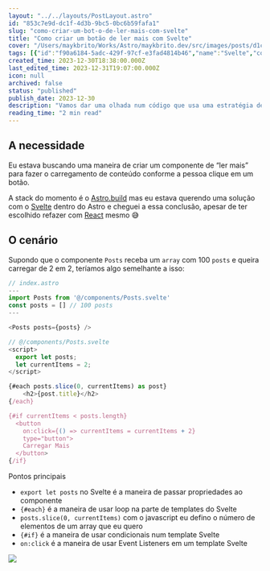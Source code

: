 ```yaml
---
layout: "../../layouts/PostLayout.astro"
id: "853c7e9d-dc1f-4d3b-9bc5-0bc6b59fafa1"
slug: "como-criar-um-bot-o-de-ler-mais-com-svelte"
title: "Como criar um botão de ler mais com Svelte"
cover: "/Users/maykbrito/Works/Astro/maykbrito.dev/src/images/posts/d1c88f049a7345840ba733777f67ee2831e83e3c12c45d3776cf61018a70985d-cover.png"
tags: [{"id":"f90a6184-5adc-429f-97cf-e3fad4814b46","name":"Svelte","color":"default"},{"id":"364264e4-6017-49f0-8e76-19845f2d3eae","name":"Astro","color":"blue"}]
created_time: 2023-12-30T18:38:00.000Z
last_edited_time: 2023-12-31T19:07:00.000Z
icon: null
archived: false
status: "published"
publish_date: 2023-12-30
description: "Vamos dar uma olhada num código que usa uma estratégia de carregar mais items com Svelte"
reading_time: "2 min read"
---
```



## A necessidade


Eu estava buscando uma maneira de criar um componente de “ler mais” para fazer o carregamento de conteúdo conforme a pessoa clique em um botão.


A stack do momento é o [Astro.build](http://astro.build/) mas eu estava querendo uma solução com o [Svelte](http://svelte.dev/) dentro do Astro e cheguei a essa conclusão, apesar de ter escolhido refazer com [React](http://react.dev/) mesmo 😅



## O cenário


Supondo que o componente `Posts` receba um `array` com 100 `posts` e queira carregar de 2 em 2, teríamos algo semelhante a isso:


```javascript
// index.astro
---
import Posts from '@/components/Posts.svelte'
const posts = [] // 100 posts 
---

<Posts posts={posts} />
```


```javascript
// @/components/Posts.svelte
<script>
  export let posts;
  let currentItems = 2;
</script>

{#each posts.slice(0, currentItems) as post}
	<h2>{post.title}</h2>
{/each}

{#if currentItems < posts.length}
  <button
    on:click={() => currentItems = currentItems + 2}
    type="button">
    Carregar Mais
  </button>
{/if}
```


Pontos principais

- `export let posts` no Svelte é a maneira de passar propriedades ao componente
- `{#each}` é a maneira de usar loop na parte de templates do Svelte
- `posts.slice(0, currentItems)` com o javascript eu defino o número de elementos de um array que eu quero
- `{#if}` é a maneira de usar condicionais num template Svelte
- `on:click` é a maneira de usar Event Listeners em um template Svelte

<Image src="/images/posts/8867cb258a298db0432120e6e9af1434ecd3fdabd5ca6c2316f96b86a072ee7d.gif" />


